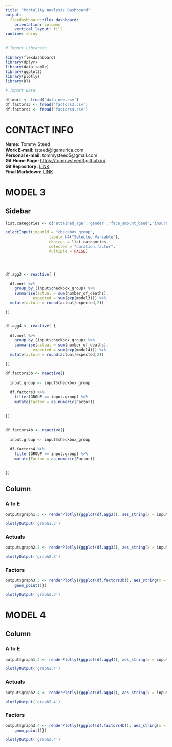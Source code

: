 ---
title: "Mortality Analysis Dashboard"
output: 
  flexdashboard::flex_dashboard:
    orientation: columns
    vertical_layout: fill
runtime: shiny
---

```{r setup, include=FALSE}
# Import Libraries

library(flexdashboard)
library(dplyr)
library(data.table)
library(ggplot2)
library(plotly)
library(DT)

```

```{r}
# Import Data

df.mort <- fread('data_new.csv')
df.factors3 <- fread('factors3.csv')
df.factors4 <- fread('factors4.csv')

```


CONTACT INFO
=======================================================================


**Name:**  Tommy Steed   
**Work E-mail:**  tsteed@lgamerica.com      
**Personal e-mail:**  tommysteed5@gmail.com  
**Git Home Page:**  [https://tommysteed3.github.io/](https://tommysteed3.github.io/)  
**Git Repository:**  [LINK](https://github.com/TommySteed3/Emerging_Leaders_Summit_2022)  
**Final Markdown:**  [LINK](https://rpubs.com/Tommy_Steed/Emerging1)
  


MODEL 3
=======================================================================

Sidebar {.sidebar}
----------------------------------------------------------------------


```{r}

list.categories <- c('attained_age','gender','face_amount_band','insurance_plan','duration.factor')

selectInput(inputId = "checkbox_group", 
                   label= h4("Selected Variable"),
                   choices = list.categories,
                   selected = "duration.factor",
                   multiple = FALSE)





```

```{r}

df.agg3 <- reactive( {
  
  df.mort %>%
    group_by_(input$checkbox_group) %>%
    summarise(actual = sum(number_of_deaths),
            expected = sum(exp(model3))) %>%
  mutate(a.to.e = round(actual/expected,2))

})


df.agg4 <- reactive( {
  
  df.mort %>%
    group_by_(input$checkbox_group) %>%
    summarise(actual = sum(number_of_deaths),
            expected = sum(exp(model4))) %>%
  mutate(a.to.e = round(actual/expected,2))

})

df.factors3b <- reactive({
  
  input.group <- input$checkbox_group
  
  df.factors3 %>%
    filter(GROUP == input.group) %>%
    mutate(Factor = as.numeric(Factor))
    
  
})


df.factors4b <- reactive({
  
  input.group <- input$checkbox_group
  
  df.factors4 %>%
    filter(GROUP == input.group) %>%
    mutate(Factor = as.numeric(Factor))
    
  
})


```


Column {data-width=650 .tabset}
-----------------------------------------------------------------------

### A to E

```{r}

output$graph1.3 <- renderPlotly({ggplot(df.agg3(), aes_string(x = input$checkbox_group, y = 'a.to.e')) + geom_point() + geom_line(group = 1)})

plotlyOutput('graph1.3')


```

### Actuals

```{r}

output$graph2.3 <- renderPlotly({ggplot(df.agg3(), aes_string(x = input$checkbox_group, y = 'actual')) + geom_bar(stat = "identity")})

plotlyOutput('graph2.3')


```



### Factors

```{r}

output$graph3.3 <- renderPlotly({ggplot(df.factors3b(), aes_string(x = 'Category', y = 'Factor')) + geom_line(group = 1) +
    geom_point()})

plotlyOutput('graph3.3')


```


MODEL 4
=======================================================================

Column {data-width=650 .tabset}
-----------------------------------------------------------------------

### A to E

```{r}
output$graph1.4 <- renderPlotly({ggplot(df.agg4(), aes_string(x = input$checkbox_group, y = 'a.to.e')) + geom_point() + geom_line(group = 1)})

plotlyOutput('graph1.4')


```

### Actuals

```{r}

output$graph2.4 <- renderPlotly({ggplot(df.agg4(), aes_string(x = input$checkbox_group, y = 'actual')) + geom_bar(stat = "identity")})

plotlyOutput('graph2.4')


```



### Factors

```{r}

output$graph3.4 <- renderPlotly({ggplot(df.factors4b(), aes_string(x = 'Category', y = 'Factor')) + geom_line(group = 1) +
    geom_point()})

plotlyOutput('graph3.4')


```

